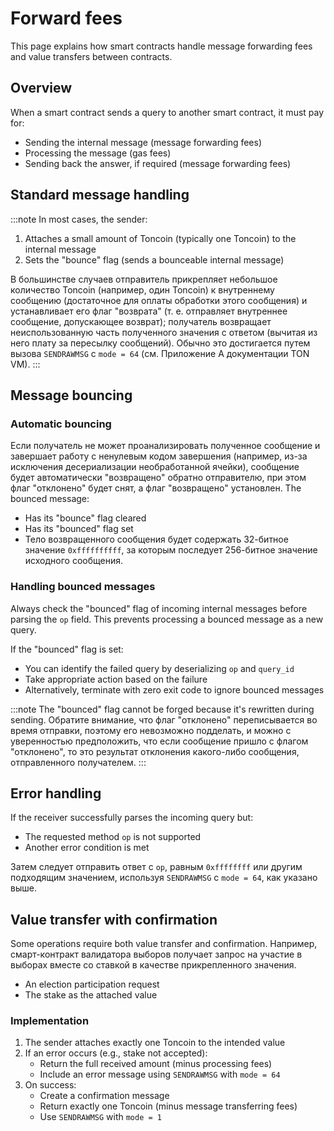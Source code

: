 
# Forward fees

This page explains how smart contracts handle message forwarding fees and value transfers between contracts.

## Overview

When a smart contract sends a query to another smart contract, it must pay for:

- Sending the internal message (message forwarding fees)
- Processing the message (gas fees)
- Sending back the answer, if required (message forwarding fees)

## Standard message handling

:::note
In most cases, the sender:

1. Attaches a small amount of Toncoin (typically one Toncoin) to the internal message
2. Sets the "bounce" flag (sends a bounceable internal message)

В большинстве случаев отправитель прикрепляет небольшое количество Toncoin (например, один Toncoin) к внутреннему сообщению (достаточное для оплаты обработки этого сообщения) и устанавливает его флаг "возврата" (т. е. отправляет внутреннее сообщение, допускающее возврат); получатель возвращает неиспользованную часть полученного значения с ответом (вычитая из него плату за пересылку сообщений). Обычно это достигается путем вызова `SENDRAWMSG` с `mode = 64` (см. Приложение A документации TON VM).
:::

## Message bouncing

### Automatic bouncing

Если получатель не может проанализировать полученное сообщение и завершает работу с ненулевым кодом завершения (например, из-за исключения десериализации необработанной ячейки), сообщение будет автоматически "возвращено" обратно отправителю, при этом флаг "отклонено" будет снят, а флаг "возвращено" установлен. The bounced message:

- Has its "bounce" flag cleared
- Has its "bounced" flag set
- Тело возвращенного сообщения будет содержать 32-битное значение `0xffffffffff`, за которым последует 256-битное значение исходного сообщения.

### Handling bounced messages

Always check the "bounced" flag of incoming internal messages before parsing the `op` field. This prevents processing a bounced message as a new query.

If the "bounced" flag is set:

- You can identify the failed query by deserializing `op` and `query_id`
- Take appropriate action based on the failure
- Alternatively, terminate with zero exit code to ignore bounced messages

:::note
The "bounced" flag cannot be forged because it's rewritten during sending. Обратите внимание, что флаг "отклонено" переписывается во время отправки, поэтому его невозможно подделать, и можно с уверенностью предположить, что если сообщение пришло с флагом "отклонено", то это результат отклонения какого-либо сообщения, отправленного получателем.
:::

## Error handling

If the receiver successfully parses the incoming query but:

- The requested method `op` is not supported
- Another error condition is met

Затем следует отправить ответ с `op`, равным `0xffffffff` или другим подходящим значением, используя `SENDRAWMSG` с `mode = 64`, как указано выше.

## Value transfer with confirmation

Some operations require both value transfer and confirmation. Например, смарт-контракт валидатора выборов получает запрос на участие в выборах вместе со ставкой в ​​качестве прикрепленного значения.

- An election participation request
- The stake as the attached value

### Implementation

1. The sender attaches exactly one Toncoin to the intended value
2. If an error occurs (e.g., stake not accepted):
   - Return the full received amount (minus processing fees)
   - Include an error message using `SENDRAWMSG` with `mode = 64`
3. On success:
   - Create a confirmation message
   - Return exactly one Toncoin (minus message transferring fees)
   - Use `SENDRAWMSG` with `mode = 1`

<Feedback />
